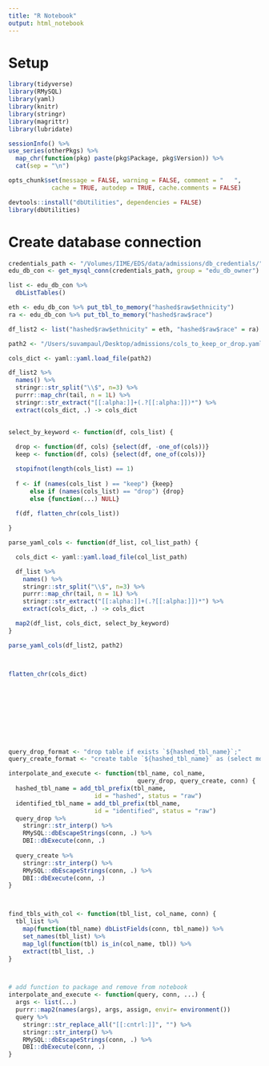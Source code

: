```yaml
---
title: "R Notebook"
output: html_notebook
---
```



# Setup 

```r
library(tidyverse)
library(RMySQL)
library(yaml)
library(knitr)
library(stringr)
library(magrittr)
library(lubridate)

sessionInfo() %>%
use_series(otherPkgs) %>%
  map_chr(function(pkg) paste(pkg$Package, pkg$Version)) %>%
  cat(sep = "\n")

opts_chunk$set(message = FALSE, warning = FALSE, comment = "   ",
            cache = TRUE, autodep = TRUE, cache.comments = FALSE)

```

```r
devtools::install("dbUtilities", dependencies = FALSE)
library(dbUtilities)
```

# Create database connection

```r
credentials_path <- "/Volumes/IIME/EDS/data/admissions/db_credentials/"
edu_db_con <- get_mysql_conn(credentials_path, group = "edu_db_owner")
```



```r

list <- edu_db_con %>% 
  dbListTables()

eth <- edu_db_con %>% put_tbl_to_memory("hashed$raw$ethnicity")
ra <- edu_db_con %>% put_tbl_to_memory("hashed$raw$race")  

df_list2 <- list("hashed$raw$ethnicity" = eth, "hashed$raw$race" = ra)

path2 <- "/Users/suvampaul/Desktop/admissions/cols_to_keep_or_drop.yaml"

cols_dict <- yaml::yaml.load_file(path2)

df_list2 %>%
  names() %>%
  stringr::str_split("\\$", n=3) %>%
  purrr::map_chr(tail, n = 1L) %>%
  stringr::str_extract("[[:alpha:]]+(.?[[:alpha:]])*") %>%
  extract(cols_dict, .) -> cols_dict
 

select_by_keyword <- function(df, cols_list) {
  
  drop <- function(df, cols) {select(df, -one_of(cols))}
  keep <- function(df, cols) {select(df, one_of(cols))}

  stopifnot(length(cols_list) == 1)
  
  f <- if (names(cols_list ) == "keep") {keep} 
      else if (names(cols_list) == "drop") {drop} 
      else {function(...) NULL}
  
  f(df, flatten_chr(cols_list))

}

parse_yaml_cols <- function(df_list, col_list_path) {

  cols_dict <- yaml::yaml.load_file(col_list_path)

  df_list %>%
    names() %>%
    stringr::str_split("\\$", n=3) %>%
    purrr::map_chr(tail, n = 1L) %>%
    stringr::str_extract("[[:alpha:]]+(.?[[:alpha:]])*") %>%
    extract(cols_dict, .) -> cols_dict

  map2(df_list, cols_dict, select_by_keyword)
}

parse_yaml_cols(df_list2, path2)



flatten_chr(cols_dict)










query_drop_format <- "drop table if exists `${hashed_tbl_name}`;"
query_create_format <- "create table `${hashed_tbl_name}` as (select md5(${col_name}) as study_id, a.* from `${identified_tbl_name}` a);"

interpolate_and_execute <- function(tbl_name, col_name, 
                                    query_drop, query_create, conn) {
  hashed_tbl_name = add_tbl_prefix(tbl_name, 
                        id = "hashed", status = "raw")
  identified_tbl_name = add_tbl_prefix(tbl_name, 
                        id = "identified", status = "raw")
  query_drop %>%
    stringr::str_interp() %>%
    RMySQL::dbEscapeStrings(conn, .) %>%
    DBI::dbExecute(conn, .)
  
  query_create %>%
    stringr::str_interp() %>%
    RMySQL::dbEscapeStrings(conn, .) %>%
    DBI::dbExecute(conn, .)
}



find_tbls_with_col <- function(tbl_list, col_name, conn) {
  tbl_list %>%
    map(function(tbl_name) dbListFields(conn, tbl_name)) %>%
    set_names(tbl_list) %>% 
    map_lgl(function(tbl) is_in(col_name, tbl)) %>% 
    extract(tbl_list, .)
}



# add function to package and remove from notebook
interpolate_and_execute <- function(query, conn, ...) {
  args <- list(...)
  purrr::map2(names(args), args, assign, envir= environment())
  query %>%
    stringr::str_replace_all("[[:cntrl:]]", "") %>%
    stringr::str_interp() %>%
    RMySQL::dbEscapeStrings(conn, .) %>%
    DBI::dbExecute(conn, .)
}

```


